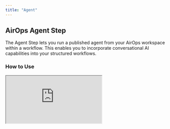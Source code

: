 ```yaml
---
title: "Agent"
---
```


## AirOps Agent Step

The Agent Step lets you run a published agent from your AirOps workspace within a workflow. This enables you to incorporate conversational AI capabilities into your structured workflows.

### How to Use

<Frame>
<iframe src="https://demo.arcade.software/EKSAHKcMjIBh9c1pBFw6?embed"
title="https://demo.arcade.software/EKSAHKcMjIBh9c1pBFw6?embed"
style={{width: '100%', maxWidth: '100%', aspectRatio: '1.5 / 1', height: '100%', border: 'none'}}
></iframe>
</Frame>

<Steps>
  <Step title="Drag the Agent Step from the side panel into your canvas"/>
  <Step title="Select a published agent from the dropdown"/>
  <Step title="Configure the required inputs"/>
  <Step title="Set error handling (Terminate or Continue)"/>
</Steps>

